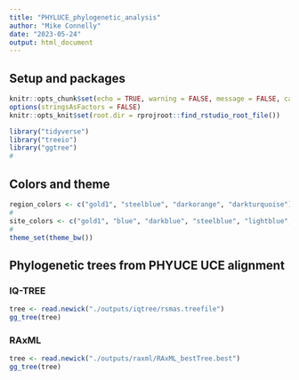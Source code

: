 ```yaml
---
title: "PHYLUCE_phylogenetic_analysis"
author: "Mike Connelly"
date: "2023-05-24"
output: html_document
---
```

## Setup and packages
```r
knitr::opts_chunk$set(echo = TRUE, warning = FALSE, message = FALSE, cache = TRUE)
options(stringsAsFactors = FALSE)
knitr::opts_knit$set(root.dir = rprojroot::find_rstudio_root_file())
```
```r
library("tidyverse")
library("treeio")
library("ggtree")
# 
```

## Colors and theme
```r
region_colors <- c("gold1", "steelblue", "darkorange", "darkturquoise")
# 
site_colors <- c("gold1", "blue", "darkblue", "steelblue", "lightblue", "darkorange3","darkorange", "orange", "orangered", "cyan", "cyan3", "cyan4", "turquoise", "lightgreen")
# 
theme_set(theme_bw())
```

## Phylogenetic trees from PHYUCE UCE alignment

### IQ-TREE
```r
tree <- read.newick("./outputs/iqtree/rsmas.treefile")
gg_tree(tree)
```

### RAxML
```r
tree <- read.newick("./outputs/raxml/RAxML_bestTree.best")
gg_tree(tree)
```

